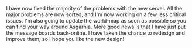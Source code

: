 {{Update|date = 10 April 2001}}

I have now fixed the majority of the problems with the new server. All the major problems are now sorted, and I'm now working on a few less critical issues. I'm also going to update the world-map as soon as possible so you can find your way around Asgarnia.
More good news is that I have just put the message boards back-online. I have taken the chance to redesign and improve them, so I hope you like the new design!

[[Category:Updates|{{PAGENAME}}]]
